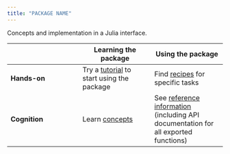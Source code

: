 ```yaml
---
title: "PACKAGE NAME"
---
```


Concepts and implementation in a Julia interface.


| | Learning the package | Using the package |
| --- | --- | --- |
| **Hands-on** |  Try a [tutorial](./tutorials/) to start using  the package  | Find [recipes](./guides/) for specific tasks |
| **Cognition** | Learn [concepts](./concepts/)   | See [reference information](./reference/) (including API documentation for all exported functions) |